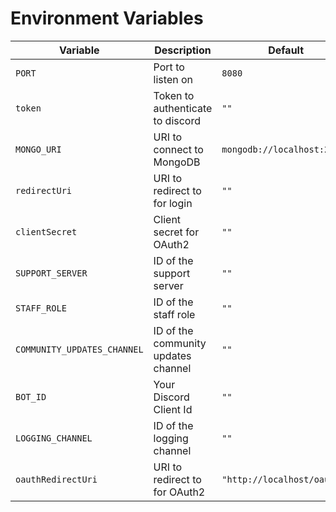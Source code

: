 # Environment Variables

| Variable | Description | Default |
| -------- | ----------- | ------- |
| `PORT` | Port to listen on | `8080` |
| `token` | Token to authenticate to discord | `""` |
| `MONGO_URI` | URI to connect to MongoDB | `mongodb://localhost:27017` |
| `redirectUri` | URI to redirect to for login | `""` |
| `clientSecret` | Client secret for OAuth2 | `""` |
| `SUPPORT_SERVER` | ID of the support server | `""` |
| `STAFF_ROLE` | ID of the staff role | `""` |
| `COMMUNITY_UPDATES_CHANNEL` | ID of the community updates channel | `""` |
| `BOT_ID` | Your Discord Client Id | `""` |
| `LOGGING_CHANNEL` | ID of the logging channel | `""` |
| `oauthRedirectUri` | URI to redirect to for OAuth2 | `"http://localhost/oauth"` |